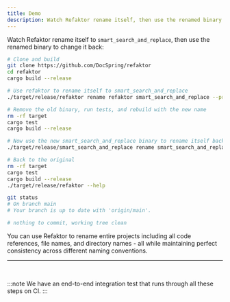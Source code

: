 ```yaml
---
title: Demo
description: Watch Refaktor rename itself, then use the renamed binary to change it back
---
```



Watch Refaktor rename itself to `smart_search_and_replace`, then use the renamed binary to change it back:

```bash
# Clone and build
git clone https://github.com/DocSpring/refaktor
cd refaktor
cargo build --release

# Use refaktor to rename itself to smart_search_and_replace
./target/release/refaktor rename refaktor smart_search_and_replace --preview table --yes

# Remove the old binary, run tests, and rebuild with the new name
rm -rf target
cargo test
cargo build --release

# Now use the new smart_search_and_replace binary to rename itself back to refaktor
./target/release/smart_search_and_replace rename smart_search_and_replace refaktor --preview table --yes

# Back to the original
rm -rf target
cargo test
cargo build --release
./target/release/refaktor --help

git status
# On branch main
# Your branch is up to date with 'origin/main'.

# nothing to commit, working tree clean
```

You can use Refaktor to rename entire projects including all code references, 
file names, and directory names - all while maintaining perfect consistency across 
different naming conventions.
<br/>

---

<br/>

:::note
We have an end-to-end integration test that runs through all these steps on CI.
:::

<LinkCard
  title="scripts/e2e-test.sh"
  href="https://github.com/DocSpring/refaktor/blob/main/scripts/e2e-test.sh"
  description="View the script we use in our GitHub Actions workflow"
/>

